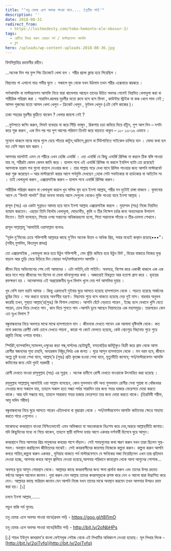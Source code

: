 ```yaml
---
title: "‘তবু হেমন্ত এলে অবসর পাওয়া যাবে.... (তৃতীয় পর্ব)'"
description: ''
date: 2018-08-31
redirect_from:
  - https://lostmodesty.com/tobo-hemonto-ele-obosor-3/
tags:
  - ঝেটিয়ে বিদায় করুন বেয়াড়া পর্ন / মাস্টারবেশন আসক্তি
  - ব্লগ
hero: /uploads/wp-content-uploads-2018-08-36.jpg
---
```


বিসমিল্লাহির রহমানীর রহীম।

...অনেক দিন পর ফুল পিচ ক্রিকেটে খেলা হল । শরীর প্রচন্ড ক্লান্ত হয়ে গিয়েছিল ।

বিছানায় গা এলানো মাত্র গভীর ঘুমে । সকালে ঘুম থেকে যখন উঠলাম তখন শরীর এক্কেবারে ঝরঝরে ।

পর্নআসক্তি বা মাস্টারবেশন আসক্তি নিয়ে যারা ঝামেলায় আছেন তাদের উচিত অবসর পেলেই নিয়মিত খেলাধুলা করা বা শারীরিক পরিশ্রম করা । সারাদিন ব্র্য়লার মুরগীর মতো রুমে বসে বসে ফিফা , কাউন্টার স্ট্রাইক বা কক খেলে লাভ নেই ; আসল পুরুষের মতো আসল খেলা খেলুন - ক্রিকেট খেলুন , ফুটবল খেলুন (এটা বেশি কাজের )।

ঢাকা শহরের মুরগীর কুঠিতে থাকেন ? খেলার জায়গা নেই ?

...ফুটপাতে জগিং করুন, লিফট ব্যবহার না করে সিঁড়ি ভাঙ্গুন , রিকশায় চড়া কমিয়ে দিয়ে হাঁটুন, পুশ আপ দিন – দশটা করে শুরু করুন , এক দিন পর পর পুশ আপের পরিমাণ তিনটা করে বাড়াতে থাকুন – ১০- ১৩-১৬ এভাবে ।

সুযোগ থাকলে মাঝে মাঝে পুলে যেয়ে সাঁতার কাটুন,অফিসে,ক্লাসে বা টিউশানিতে সাইকেল চালিয়ে যান । মোদ্দা কথা হল যত বেশি সম্ভব ঘাম ঝরান ।

আপনার বয়সটাই এমন যে শরীরে এখন হেব্বি এনার্জি । এত্ত এনার্জি যে কিছু এনার্জি রিলিজ না করলে ঠিক স্বস্তি পাওয়া যায় না, শরীরটা কেমন কেমন জানি করে । হালাল পথে এই এনার্জি রিলিজ না করলে ইবলিশ ব্যাটা তো রয়েছেই আপনাকে হারাম পথ গুলো বাতলে দেওয়ার জন্য । তার পাল্লায় পড়ে দেখা যাবে রিলিভ পাওয়ার জন্য আপনি মাস্টারবেট করা শুরু করেছেন – আর মাস্টারবেট করার আগে পর্নমুভি দেখছেন ;হোক সেটা সফটকোর বা হার্ডকোর বা আইটেম সং । তাই খেলাধুলা করুন , এক্সারসাইজ করুন – হালাল পথে এনার্জি রিলিজ করুন।

শারীরিক পরিশ্রম করলে বা খেলাধুলা করলে খুব সলিড ঘুম হবে ইনশা আল্লাহ, শরীর মন দুটোই চাঙ্গা থাকবে । ঘুমানোর আগে যে “উলটা পালটা” চিন্তা ভাবনা মাথায় আসে সেগুলো থেকেও মুক্তি পাওয়া যাবে ইনশা আল্লাহ ।

রাসূল (সাঃ) এর একটা সুন্নাহও আদায় হয়ে যাবে ইনশা আল্লাহ এক্সারসাইজ করলে । মুহাম্মদ (সাঃ) নিজে নিয়মিত ব্যায়াম করতেন। এছাড়া তিনি নির্দোষ খেলাধুলা, ঘোড়দৌঁড়, কুস্তি ও তীর নিক্ষেপ চর্চার জন্য অন্যদেরকে উপদেশ দিতেন। তিনি বলেছেন, পিতার ওপর সন্তানের অধিকারহলো হলো, পিতা সন্তানকে সাঁতার ও তীর-চালনা শেখাবে।

রাসূল সাল্লাল্লাহু ‘আলাইহি ওয়াসাল্লাম বলেনঃ

“দূর্বল মু’মিনের চেয়ে শক্তিশালী আল্লাহর কাছে মু’মিন অনেক উত্তম ও অধিক প্রিয়, সবার মধ্যেই কল্যান রয়েছে•••”। (সহীহ্ মুসলিম, কিতাবুল ক্বাদর)

তো এক্সারসাইজ , খেলাধুলা করে হয়ে উঠুন শক্তিশালী , মেদ ভুঁড়ি কমিয়ে হয়ে উঠুন ফিট , বিয়ের বাজারে নিজের মুল্য বাড়ান আর তুড়ি মেরে উড়িয়ে দিন বেয়াড়া পর্ন/মাস্টারবেশন আসক্তি ।

জীবন নিয়ে অভিযোগের শেষ নেই আমাদের । এটা পাইনি,ওটা পাইনি। অবসরে, বিশেষ করে একাকী থাকলে এক এক করে মনে পড়ে জীবনের সব হিসেব না মেলা ঘটনাগুলোর কথা । অজান্তেই বিষন্নতা আর হতাশা গ্রাস করে । হৃদয়ের রক্তক্ষরণ হয় । অনেকসময় এই অপ্রয়োজনীয় দুঃখ বিলাস খুলে দেয় পর্ন আসক্তির দুয়ার ।

খুব বেশি বয়স হয়নি আমার । কিন্তু এরমধ্যেই দুইবার ঘুরে আসতে হয়েছে হাসপাতাল থেকে । পড়তে হয়েছে সার্জনের ছুরির নিচে । সহ্য করতে হয়েছে অবর্ণনীয় যন্ত্রণা। বিছানায় শুয়ে বসে থাকতে হয়েছে দেড় দুই মাস। বারবার অনুভব করেছি তখন, সুস্থতা আল্লাহ্‌’র(সুবঃ) কি বিশাল নেয়ামত। আপনি হেঁটে বেড়াতে পারেন , ইচ্ছে হলে যেখানে খুশি যেতে পারেন, চোখ দিয়ে দেখতে পান , কান দিয়ে শুনতে পান -আপনি ডুবে আছেন নিয়ামতের এক মহাসমুদ্রে। তারপরেও কেন এত দুঃখ বিলাস ?

বন্ধুবান্ধবদের নিয়ে অবসরে মাঝে মাঝে হাসপাতালে যান । জীবনকে দেখতে পাবেন এক আলাদা দৃষ্টিভঙ্গি থেকে। কত নানা রকমের রোগী! কেউ চোখে দেখতে পায়না , কারো পা কেটে ফেলতে হয়েছে, কেউ শ্বেতশুভ্র বিছানায় শুয়ে শুয়ে প্রস্তুতি নিচ্ছে ওপারে যাবার।

স্পিরিট,ন্যাপথালিন,স্যাভলন,ওষুধের কড়া গন্ধ,নার্সদের ছোটাছুটি, বসতবাড়ির জমিটুকুও বিক্রী করে গ্রাম থেকে আসা রোগীর স্বজনদের শূন্য চাহনি, অন্যরকম নিষ্ঠুর,নির্দয় এক জগত । ঘুরে আসুন হাসপাতাল থেকে । মন নরম হবে, জীবনে অল্পে তুষ্ট হওয়া শেখা যাবে, আল্লাহ্‌’র (সুবঃ) প্রতি কৃতজ্ঞ হওয়া শেখা যাবে, মৃত্যুভীতি জাগবে; পর্ন/মাস্টারবেশন আসক্তি কাটানোর জন্য যেটা খুবই দরকারী ।

রোগী দেখতে যাওয়া রাসুলুল্লাহ (সাঃ) এর সুন্নাহ । অনেক হাদীসে রোগী দেখতে যাওয়াকে উৎসাহিত করা হয়েছে ।

রসূলুল্লাহ সাল্লাল্লাহু আলাইহি ওয়া সাল্লাম বলেছেন, কোন মুসলমান যদি অন্য মুসলমান রোগীর সেবা শুশ্রষা বা খোঁজখবর নেওয়ার জন্য সকালে যায়, তাহলে সকাল হতে সন্ধ্যা পর্যন্ত সারাদিন তার জন্য সত্তর হাজার ফেরেশতা দোয়া করতে থাকে। আর যদি সন্ধ্যায় যায়, তাহলে সারারাত সত্তর হাজার ফেরেশতা তার জন্য দোয়া করতে থাকে। (তিরমিযী শরীফ, আবু দাউদ শরীফ)

বন্ধুবান্ধবদের নিয়ে ঘুরে আসতে পারেন এতিমখানা বা বৃদ্ধাশ্রম থেকে । পর্ন/মাস্টারবেশন আসক্তি কাটানোর ক্ষেত্রে সাহায্য করতে পারে এগুলোও ।

মাঝেমধ্যে কবরস্থানে যাওয়া নিশ্চিতভাবেই এমন অভিজ্ঞতা যা অহংকারকে নিঃশেষ করে দেয়,অন্তরে আল্লাহ্‌ভীতি জাগায়। যদি কিছুদিনের মধ্যে না গিয়ে থাকেন, তাহলে স্থায়ী বাসিন্দা হবার আগে একবার দর্শনার্থী হিসেবে ঘুরে আসুন।

কবরস্থানে গিয়ে আপনার প্রিয় মানুষদের কবরের পাশে দাঁড়ান। সেই সময়গুলোর কথা স্মরণ করুন যখন তারা ছিলেন সুস্থ-সবল। অবস্থান করছিলেন জীবিতদের মাঝেই। সেই কবরবাসীদের জায়গায় নিজেকে কল্পনা করুন। কল্পনা করুন আপনি কবরে শায়িত,কল্পনা করুন একবার , দুনিয়ায় থাকতে পর্ন মাস্টারবেশনে যে ক্ষনিকের মজা নিয়েছিলেন এখন তার প্রতিদান দেওয়া হচ্ছে, আপনার কবরে আগুন জ্বালিয়ে দেওয়া হয়েছে,আপনার পরিধানে জাহান্নাম থেকে আনা আগুনের পোশাক…

অবসরে ঘুরে আসুন গোরস্থান থেকে। আল্লাহর কাছে কবরবাসীদের জন্য ক্ষমা প্রার্থনা করুন এবং তাদের উপর রহমত বর্ষণের আকুল আবেদন জানান। দুয়া করুন যেন আল্লাহ তাদের কবরসমূহকে প্রশস্ত করে দেন ও আলো দ্বারা উদ্ভাসিত করে দেন। আল্লাহর কাছে ফরিয়াদ জানান যেন আপনি নিজে যখন তাদের মাঝে অবস্থান করবেন তখন আপনার উপরও রহম করা হয়। \[১]

চলবে ইনশা আল্লাহ্‌ ……

পড়ুন বাকি পর্ব গুলোঃ

তবু হেমন্ত এলে অবসর পাওয়া যাবে(প্রথম পর্ব) - https://goo.gl/t8l1mO

তবু হেমন্ত এলে অবসর পাওয়া যাবে(দ্বিতীয় পর্ব) - http://bit.ly/2oNbHPs

\[১] শায়খ ইউনুস কাথরাদা’র বাংলা ফেইসবুক পেইজ থেকে এই লিখাটির অধিকাংশ নেওয়া হয়েছে। মূল লিখার লিংক - [http://bit.ly/2oiTvfq](http://bit.ly/2oiTvfq)
